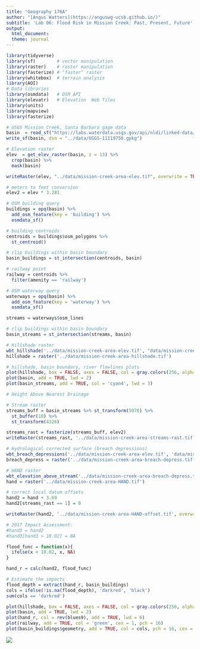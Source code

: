 ```yaml
---
title: "Geography 176A"
author: "[Angus Watters](https://anguswg-ucsb.github.io/)"
subtitle: 'Lab 06: Flood Risk in Mission Creek: Past, Present, Future'
output:
  html_document:
  theme: journal
---
```


```r
library(tidyverse)
library(sf)        # vector manipulation
library(raster)    # raster manipulation
library(fasterize) # "faster" raster
library(whitebox)  # terrain analysis
library(AOI)
# Data libraries
library(osmdata)   # OSM API
library(elevatr)   # Elevation  Web Tiles
library(units)
library(mapview)
library(fasterize)

# USGS Mission Creek, Santa Barbara gage data
basin  = read_sf("https://labs.waterdata.usgs.gov/api/nldi/linked-data/nwissite/USGS-11119750/basin/")
write_sf(basin, dsn = "../data/USGS-11119750.gpkg")
```

```r
# Elevation raster
elev  = get_elev_raster(basin, z = 13) %>%
  crop(basin) %>%
  mask(basin)

writeRaster(elev, "../data/mission-creek-area-elev.tif", overwrite = TRUE)

# meters to feet conversion
elev2 = elev * 3.281

# OSM building query
buildings = opq(basin) %>%
  add_osm_feature(key = 'building') %>%
  osmdata_sf()

# building centroids
centroids = buildings$osm_polygons %>%
  st_centroid()

# clip buildings within basin boundary
basin_buildings = st_intersection(centroids, basin)

# railway point
railway = centroids %>%
  filter(amenity == 'railway')

# OSM waterway query
waterways = opq(basin) %>%
  add_osm_feature(key = 'waterway') %>%
  osmdata_sf()

streams = waterways$osm_lines

# clip buildings within basin boundary
basin_streams = st_intersection(streams, basin)

# Hillshade raster
wbt_hillshade('../data/mission-creek-area-elev.tif', "data/mission-creek-area-hillshade.tif")
hillshade = raster('../data/mission-creek-area-hillshade.tif')

# hillshade, basin boundary, river flowlines plots
plot(hillshade, box = FALSE, axes = FALSE, col = gray.colors(256, alpha = .5), legend = FALSE, main = 'Hillshade')
plot(basin, add = TRUE, lwd = 2)
plot(basin_streams, add = TRUE, col = 'cyan4', lwd = 3)

# Height Above Nearest Drainage

# Stream raster
streams_buff = basin_streams %>% st_transform(5070) %>%
  st_buffer(10) %>%
  st_transform(4326)

streams_rast = fasterize(streams_buff, elev2)
writeRaster(streams_rast, '../data/mission-creek-area-streams-rast.tif', overwrite = TRUE)

# Hydrological corrected surface (breach depressions)
wbt_breach_depressions('../data/mission-creek-area-elev.tif', 'data/mission-creek-area-breach-depress.tif')
breach_depress = raster('../data/mission-creek-area-breach-depress.tif')

# HAND raster
wbt_elevation_above_stream('../data/mission-creek-area-breach-depress.tif', '../data/mission-creek-area-streams-rast.tif', '../data/mission-creek-area-HAND.tif')
hand = raster('../data/mission-creek-area-HAND.tif')

# correct local datum offsets
hand2 = hand + 3.69
hand2[streams_rast == 1] = 0

writeRaster(hand2, '../data/mission-creek-area-HAND-offset.tif', overwrite = TRUE)

# 2017 Impact Assessment:
#hand3 = hand2
#hand3[hand3 > 10.02] = NA

flood_func = function(x){
  ifelse(x < 10.02, x, NA)
}

hand_r = calc(hand2, flood_func)

# Estimate the impacts
flood_depth = extract(hand_r, basin_buildings)
cols = ifelse(!is.na(flood_depth), 'darkred', 'black')
sum(cols == 'darkred')

plot(hillshade, box = FALSE, axes = FALSE, col = gray.colors(256, alpha = .5), legend = FALSE, main = 'Hillshade')
plot(basin, add = TRUE, lwd = 2)
plot(hand_r, col = rev(blues9), add = TRUE, lwd = 6)
plot(railway, add = TRUE, col = 'green', cex = 1, pch = 16)
plot(basin_buildings$geometry, add = TRUE, col = cols, pch = 16, cex = 0.08)

```


![](../data/mission-creek-fim.gif)















